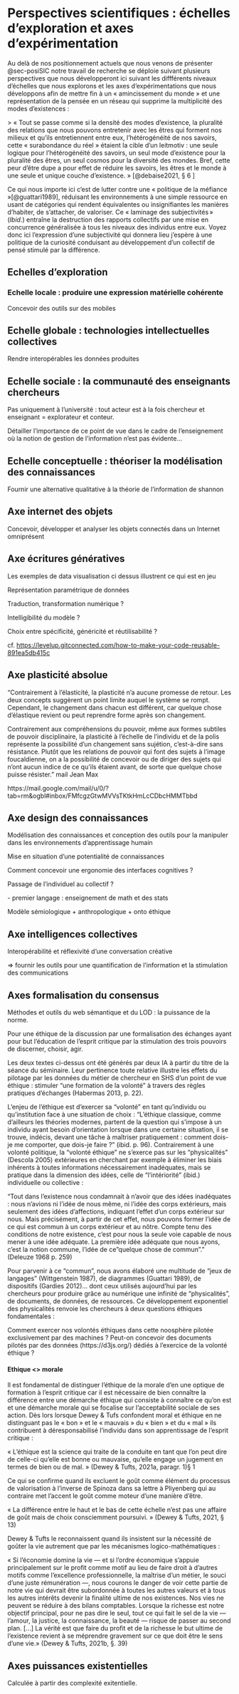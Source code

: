 # Perspectives scientifiques : échelles d'exploration et axes d'expérimentation {#sec-visees}

Au delà de nos positionnement actuels que nous venons de présenter @sec-posiSIC notre travail de recherche se déploie suivant plusieurs perspectives que nous développeront ici suivant les diffférents niveaux d'échelles que nous explorons et les axes d'expérimentations que nous développons afin de mettre fin à un « amincissement du monde » et une représentation de la pensée en un réseau qui supprime la multiplicité des modes d'existences :

\> « Tout se passe comme si la densité des modes d'existence, la pluralité des relations que nous pouvons entretenir avec les êtres qui forment nos milieux et qu'ils entretiennent entre eux, l'hétérogénéité de nos savoirs, cette « surabondance du réel » étaient la cible d'un leitmotiv : une seule logique pour l'hétérogénéité des savoirs, un seul mode d'existence pour la pluralité des êtres, un seul cosmos pour la diversité des mondes. Bref, cette peur d'être dupe a pour effet de réduire les savoirs, les êtres et le monde à une seule et unique couche d'existence. » [@debaise2021, § 6 ]

Ce qui nous importe ici c'est de lutter contre une « politique de la méfiance »[@guattari1989], réduisant les environnements à une simple ressource en usant de catégories qui rendent équivalentes ou insignifiantes les manières d'habiter, de s'attacher, de valoriser. Ce « laminage des subjectivités » (*Ibid.*) entraîne la destruction des rapports collectifs par une mise en concurrence généralisée à tous les niveaux des individus entre eux. Voyez donc ici l'expression d'une subjectivité qui donnera lieu j'espère à une politique de la curiosité conduisant au développement d'un collectif de pensé stimulé par la différence.

## Echelles d'exploration## {#sec-echelleExploration}

### Echelle locale : produire une expression matérielle cohérente {#sec-echelleLocale}

Concevoir des outils sur des mobiles

## Echelle globale : technologies intellectuelles collectives {#sec-echelleGlobale}

Rendre interopérables les données produites

## Echelle sociale : la communauté des enseignants chercheurs {#sec-echelleSociale}

Pas uniquement à l'université : tout acteur est à la fois chercheur et enseignant = explorateur et conteur.

Détailler l'importance de ce point de vue dans le cadre de l'enseignement où la notion de gestion de l'information n'est pas évidente...

## Echelle conceptuelle : théoriser la modélisation des connaissances {#sec-echelleConcetuelle}

Fournir une alternative qualitative à la théorie de l'information de shannon

## Axe internet des objets {#sec-axeIOT}

Concevoir, développer et analyser les objets connectés dans un Internet omniprésent

## Axe écritures génératives {#sec-axeGeneratif}

Les exemples de data visualisation ci dessus illustrent ce qui est en jeu

Représentation paramétrique de données

Traduction, transformation numérique ?

Intelligibilité du modèle ?

Choix entre spécificité, généricité et réutilisabilité ?

cf. <https://levelup.gitconnected.com/how-to-make-your-code-reusable-891ea5db415c>

## Axe plasticité absolue {#sec-axePlasticite}

"Contrairement à l'élasticité, la plasticité n'a aucune promesse de retour. Les deux concepts suggèrent un point limite auquel le système se rompt. Cependant, le changement dans chacun est différent, car quelque chose d'élastique revient ou peut reprendre forme après son changement.

Contrairement aux compréhensions du pouvoir, même aux formes subtiles de pouvoir disciplinaire, la plasticité à l'échelle de l'individu et de la polis représente la possibilité d'un changement sans sujétion, c'est-à-dire sans résistance. Plutôt que les relations de pouvoir qui font des sujets à l'image foucaldienne, on a la possibilité de concevoir ou de diriger des sujets qui n'ont aucun indice de ce qu'ils étaient avant, de sorte que quelque chose puisse résister." mail Jean Max

https://mail.google.com/mail/u/0/?tab=rm&ogbl#inbox/FMfcgzGtwMVVsTKtkHmLcCDbcHMMTbbd

## Axe design des connaissances {#sec-axeDesignConnaissances}

Modélisation des connaissances et conception des outils pour la manipuler dans les environnements d'apprentissage humain

Mise en situation d'une potentialité de connaissances

Comment concevoir une ergonomie des interfaces cognitives ?

Passage de l'individuel au collectif ?

\- premier langage : enseignement de math et des stats

Modèle sémiologique + anthropologique + onto éthique

## Axe intelligences collectives {#sec-axeIntelCo}

Interopérabilité et réflexivité d'une conversation créative

=\> fournir les outils pour une quantification de l'information et la stimulation des communications

## Axes formalisation du consensus {#sec-axeFormaConsensus}

Méthodes et outils du web sémantique et du LOD : la puissance de la norme.

Pour une éthique de la discussion par une formalisation des échanges ayant pour but l'éducation de l'esprit critique par la stimulation des trois pouvoirs de discerner, choisir, agir.

Les deux textes ci-dessus ont été générés par deux IA à partir du titre de la séance du séminaire. Leur pertinence toute relative illustre les effets du pilotage par les données du métier de chercheur en SHS d'un point de vue éthique : stimuler "une formation de la volonté" à travers des règles pratiques d'échanges (Habermas 2013, p. 22).

L'enjeu de l'éthique est d'exercer sa "volonté" en tant qu'individu ou qu'institution face à une situation de choix : "L'éthique classique, comme d'ailleurs les théories modernes, partent de la question qui s'impose à un individu ayant besoin d'orientation lorsque dans une certaine situation, il se trouve, indécis, devant une tâche à maîtriser pratiquement : comment dois-je me comporter, que dois-je faire ?" (ibid. p. 96). Contrairement à une volonté politique, la "volonté éthique" ne s'exerce pas sur les "physicalités" (Descola 2005) extérieures en cherchant par exemple à éliminer les biais inhérents à toutes informations nécessairement inadéquates, mais se pratique dans la dimension des idées, celle de "l'intériorité" (ibid.) individuelle ou collective :

"Tout dans l'existence nous condamnait à n'avoir que des idées inadéquates : nous n'avions ni l'idée de nous même, ni l'idée des corps extérieurs, mais seulement des idées d'affections, indiquant l'effet d'un corps extérieur sur nous. Mais précisément, à partir de cet effet, nous pouvons former l'idée de ce qui est commun à un corps extérieur et au nôtre. Compte tenu des conditions de notre existence, c'est pour nous la seule voie capable de nous mener à une idée adéquate. La première idée adéquate que nous ayons, c'est la notion commune, l'idée de ce"quelque chose de commun"." (Deleuze 1968 p. 259)

Pour parvenir à ce "commun", nous avons élaboré une multitude de "jeux de langages" (Wittgenstein 1987), de diagrammes (Guattari 1989), de dispositifs (Gardies 2012)... dont ceux utilisés aujourd'hui par les chercheurs pour produire grâce au numérique une infinité de "physicalités", de documents, de données, de ressources. Ce développement exponentiel des physicalités renvoie les chercheurs à deux questions éthiques fondamentales :

Comment exercer nos volontés éthiques dans cette noosphère pilotée exclusivement par des machines ? Peut-on concevoir des documents pilotés par des données (https://d3js.org/) dédiés à l'exercice de la volonté éthique ?

#### Ethique \<\> morale

Il est fondamental de distinguer l'éthique de la morale d'en une optique de formation à l'esprit critique car il est nécessaire de bien connaître la différence entre une démarche éthique qui consiste à connaître ce qu'on est et une démarche morale qui se focalise sur l'acceptabilité sociale de ses action. Dès lors lorsque Dewey & Tufs confondent moral et éthique en ne distinguant pas le « bon » et le « mauvais » du « bien » et du « mal » ils contribuent à déresponsabilisé l'individu dans son apprentissage de l'esprit critique :

« L'éthique est la science qui traite de la conduite en tant que l'on peut dire de celle-ci qu'elle est bonne ou mauvaise, qu'elle engage un jugement en termes de bien ou de mal. » (Dewey & Tufts, 2021a, paragr. 1)§ 1

Ce qui se confirme quand ils excluent le goût comme élément du processus de valorisation à l'inverse de Spinoza dans sa lettre à Pliyenberg qui au contraire met l'accent le goût comme moteur d'une manière d'être.

« La différence entre le haut et le bas de cette échelle n'est pas une affaire de goût mais de choix consciemment poursuivi. » (Dewey & Tufts, 2021, § 13)

Dewey & Tufts le reconnaissent quand ils insistent sur la nécessité de goûter la vie autrement que par les mécanismes logico-mathématiques :

« Si l'économie domine la vie --- et si l'ordre économique s'appuie principalement sur le profit comme motif au lieu de faire droit à d'autres motifs comme l'excellence professionnelle, la maîtrise d'un métier, le souci d'une juste rémunération ---, nous courons le danger de voir cette partie de notre vie qui devrait être subordonnée à toutes les autres valeurs et à tous les autres intérêts devenir la finalité ultime de nos existences. Nos vies ne peuvent se réduire à des bilans comptables. Lorsque la richesse est notre objectif principal, pour ne pas dire le seul, tout ce qui fait le sel de la vie --- l'amour, la justice, la connaissance, la beauté --- risque de passer au second plan. \[...\] La vérité est que faire du profit et de la richesse le but ultime de l'existence revient à se méprendre gravement sur ce que doit être le sens d'une vie.» (Dewey & Tufts, 2021b, §. 39)

## Axes puissances existentielles
Calculée à partir des complexité exitentielle.
